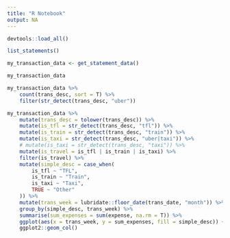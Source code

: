 ```yaml
---
title: "R Notebook"
output: NA
---
```


```r
devtools::load_all()
```

```r
list_statements()
```

```r
my_transaction_data <- get_statement_data()

my_transaction_data
```

```r
my_transaction_data %>% 
	count(trans_desc, sort = T) %>% 
	filter(str_detect(trans_desc, "uber"))
```



```r
my_transaction_data %>% 
	mutate(trans_desc = tolower(trans_desc)) %>% 
	mutate(is_tfl = str_detect(trans_desc, "tfl")) %>% 
	mutate(is_train = str_detect(trans_desc, "train")) %>% 
	mutate(is_taxi = str_detect(trans_desc, "uber|taxi")) %>% 
	# mutate(is_taxi = str_detect(trans_desc, "taxi")) %>% 
	mutate(is_travel = is_tfl | is_train | is_taxi) %>% 
	filter(is_travel) %>% 
	mutate(simple_desc = case_when(
		is_tfl ~ "TFL",
		is_train ~ "Train",
		is_taxi ~ "Taxi",
		TRUE ~ "Other"
	)) %>% 
	mutate(trans_week = lubridate::floor_date(trans_date, "month")) %>% 
	group_by(simple_desc, trans_week) %>% 
	summarise(sum_expenses = sum(expense, na.rm = T)) %>% 
	ggplot(aes(x = trans_week, y = sum_expenses, fill = simple_desc)) +
	ggplot2::geom_col()
```



